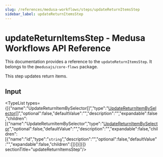 ```yaml
---
slug: /references/medusa-workflows/steps/updateReturnItemsStep
sidebar_label: updateReturnItemsStep
---
```



# updateReturnItemsStep - Medusa Workflows API Reference

This documentation provides a reference to the `updateReturnItemsStep`. It belongs to the `@medusajs/core-flows` package.

This step updates return items.

## Input

<TypeList types={[{"name":"UpdateReturnItemBySelector[]","type":"[UpdateReturnItemBySelector](../../../interfaces/core_flows.UpdateReturnItemBySelector/page.mdx)[]","optional":false,"defaultValue":"","description":"","expandable":false,"children":[{"name":"UpdateReturnItemBySelector","type":"[UpdateReturnItemBySelector](../../../interfaces/core_flows.UpdateReturnItemBySelector/page.mdx)","optional":false,"defaultValue":"","description":"","expandable":false,"children":[{"name":"id","type":"`string`","description":"","optional":false,"defaultValue":"","expandable":false,"children":[]}]}]}]}  sectionTitle="updateReturnItemsStep"/>
